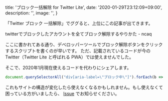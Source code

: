 
  title: 'ブロック一括解除 for Twitter Lite',
  date: '2020-01-29T23:12:09+09:00',
  description: '',
  image: '',
}

「Twitter ブロック 一括解除」でググると、上位にこの記事が出てきます。

<Link href="https://www.ncaq.net/2017/08/21/" color target="_blank">twitterでブロックしたアカウントを全てブロック解除するやりかた - ncaq</Link>

ここに書かれてある通り、デベロッパーツールでブロック解除ボタンをクリックするスクリプトを書くのが早いです。
ただ、記載されているコードが今の Twitter（Twitter Lite と呼ばれる PWA）では使えませんでした。  
  
そこで、2020年1月現在使えるコードを代わりにシェアします。

```js
document.querySelectorAll("div[aria-label=\"ブロック中\"]").forEach(b => b.click());
```

これもサイトの構造が変化したら使えなくなるかもしれません。もし使えなくて困っている方がいましたら、
[Issue](https://github.com/7ma7X/hellorusk.net/issues) でお知らせください。






